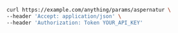 ```bash showLineNumbers copy filename="Duplicate Param usage example"
curl https://example.com/anything/params/aspernatur \
--header 'Accept: application/json' \
--header 'Authorization: Token YOUR_API_KEY'
```
